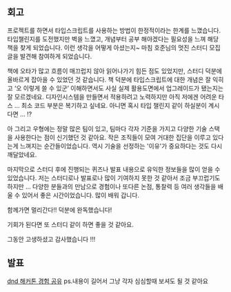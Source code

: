 ## 회고

프로젝트를 하면서 타입스크립트를 사용하는 방법이 한정적이라는 한계를 느꼈습니다. 타입챌린지를 도전했지만 벽을 느꼈고, 개념부터 공부 해야겠다는 필요성을 느껴 해당 책을 찾게 되었습니다. 이런 생각을 어떻게 아셨는지~ 마침 호준님의 멋진 스터디 모집글을 발견해 참여하게 되었습니다. 

책에 오타가 많고 흐름이 매끄럽지 않아 읽어나가기 힘든 점도 있었지만, 스터디 덕분에 올바르게 잡아을 수 있었던 것 같습니다. 책 덕분에 타입스크립트에 대한 개념은 잘 익히고 ‘오 이렇게 쓸 수 있군’ 이해하면서도 사실 실제 활용도면에서 업그레이드가 됐는지는 잘 모르겠네요. 디자인시스템을 만들면서 적용하려고 노력하지만 아직 저에겐 어려운 타스 … 최소 코드 부분은 복기하고 싶네요. 아니면 혹시 타입 챌린지 같이 하실분이 계시다면 … !?

아 그리고 우형에는 정말 많은 팀이 있고, 팀마다 각자 기준을 가지고 다양한 기술 스택을 사용한다는 점이 신기했던 것 같아요. 작은 조직들이 모여 거대한 집단을 이루고 있다는게 느껴지는 순간들이었습니다. 역시 기술을 선정하는 '이유'가 중요하다는 것도 다시 깨달았네요.

마지막으로 스터디 후에 진행되는 퀴즈나 발표 내용으로 유익한 정보들을 많이 얻을 수 있었습니다. 저는 스터디로나 발표로나 많이 기여하지 못한 것 같아서 조금 부끄럽기도 하지만 … 다양한 분들과의 만남으로 경험이나 또다른 논점, 통찰력 등 여러 생각들을 배울 수 있어서 좋은 시간이었습니다. 많이 배워 갑니다.

함께가면 멀리간다!! 덕분에 완독했습니다! 

기회가 된다면 또 스터디 같이 하면 좋을 것 같아요.

그동안 고생하셨고 감사했습니다 !!!


## 발표 

[dnd 해커톤 경험 공유](https://toothsome-mallet-3f1.notion.site/dnd-33b3cb8914dc49e2af590c640cc7d8cb?pvs=4)
ps.내용이 길어서 그냥 각자 심심할때 보셔도 될 것 같아요 